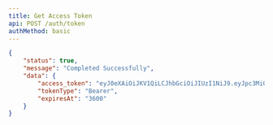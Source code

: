 ```yaml
---
title: Get Access Token
api: POST /auth/token
authMethod: basic
---
```


<ParamField body="email" type="string" required />
<ParamField body="password" type="string" required />

<ResponseExample>

```json
{
	"status": true,
	"message": "Completed Successfully",
	"data": {
		"access_token": "eyJ0eXAiOiJKV1QiLCJhbGciOiJIUzI1NiJ9.eyJpc3MiOiJodHRwczovL3NhZmUtbG9ja2VyLWFwaS50ZXN0L2FwaS92MS9sb2dpbiIsImlhdCI6MTczMDM4MzU0NSwiZXhwIjoxNzMwMzg3MTQ1LCJuYmYiOjE3MzAzODM1NDUsImp0aSI6Inc4d0NUUnA4T1JXYTN6Q2ciLCJzdWIiOiIxNSIsInBydiI6IjIzYmQ1Yzg5NDlmNjAwYWRiMzllNzAxYzQwMDg3MmRiN2E1OTc2ZjcifQ.npF8PJlkal1V_NUidqpMI0YN3omslpLRsOHFbARt5Sg",
		"tokenType": "Bearer",
		"expiresAt": "3600"
	}
}
```

</ResponseExample>

